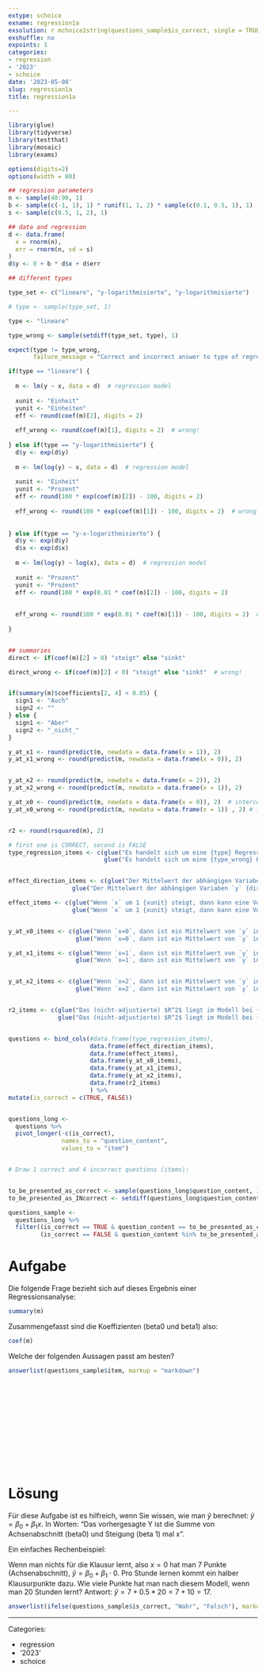 ```yaml
---
extype: schoice
exname: regression1a
exsolution: r mchoice2string(questions_sample$is_correct, single = TRUE)
exshuffle: no
expoints: 1
categories:
- regression
- '2023'
- schoice
date: '2023-05-08'
slug: regression1a
title: regression1a

---
```



<!-- This question is based on `essayreg.Rmd`, provided by the r-exams team. -->





```r
library(glue)
library(tidyverse)
library(testthat)
library(mosaic)
library(exams)

options(digits=2)
options(width = 80)
```





```r
## regression parameters
n <- sample(40:90, 1)
b <- sample(c(-1, 1), 1) * runif(1, 1, 2) * sample(c(0.1, 0.5, 1), 1)
s <- sample(c(0.5, 1, 2), 1)

## data and regression
d <- data.frame(
  x = rnorm(n),
  err = rnorm(n, sd = s)
)
d$y <- 0 + b * d$x + d$err

## different types

type_set <- c("lineare", "y-logarithmisierte", "y-logarithmisierte")

# type <- sample(type_set, 1)

type <- "lineare"

type_wrong <- sample(setdiff(type_set, type), 1)

expect(type != type_wrong, 
       failure_message = "Correct and incorrect answer to type of regression must differ!")

if(type == "lineare") {
  
  m <- lm(y ~ x, data = d)  # regression model
  
  xunit <- "Einheit" 
  yunit <- "Einheiten"
  eff <- round(coef(m)[2], digits = 2)
  
  eff_wrong <- round(coef(m)[1], digits = 2)  # wrong!
  
} else if(type == "y-logarithmisierte") {
  d$y <- exp(d$y)
  
  m <- lm(log(y) ~ x, data = d)  # regression model
  
  xunit <- "Einheit" 
  yunit <- "Prozent"
  eff <- round(100 * exp(coef(m)[2]) - 100, digits = 2)
  
  eff_wrong <- round(100 * exp(coef(m)[1]) - 100, digits = 2)  # wrong!
  
  
} else if(type == "y-x-logarithmisierte") {
  d$y <- exp(d$y)
  d$x <- exp(d$x)
  
  m <- lm(log(y) ~ log(x), data = d)  # regression model
  
  xunit <- "Prozent" 
  yunit <- "Prozent"
  eff <- round(100 * exp(0.01 * coef(m)[2]) - 100, digits = 2)
  
  
  eff_wrong <- round(100 * exp(0.01 * coef(m)[1]) - 100, digits = 2)  # wrong!
  
}


## summaries
direct <- if(coef(m)[2] > 0) "steigt" else "sinkt"

direct_wrong <- if(coef(m)[2] < 0) "steigt" else "sinkt"  # wrong!


if(summary(m)$coefficients[2, 4] < 0.05) {
  sign1 <- "Auch"
  sign2 <- ""
} else {
  sign1 <- "Aber"
  sign2 <- "_nicht_"
}

y_at_x1 <- round(predict(m, newdata = data.frame(x = 1)), 2)
y_at_x1_wrong <- round(predict(m, newdata = data.frame(x = 0)), 2)


y_at_x2 <- round(predict(m, newdata = data.frame(x = 2)), 2)
y_at_x2_wrong <- round(predict(m, newdata = data.frame(x = 1)), 2)

y_at_x0 <- round(predict(m, newdata = data.frame(x = 0)), 2)  # intercept
y_at_x0_wrong <- round(predict(m, newdata = data.frame(x = 1)) , 2) # intercept


r2 <- round(rsquared(m), 2)
```






```r

# first one is CORRECT, second is FALSE
type_regression_items <- c(glue("Es handelt sich um eine {type} Regression."),
                           glue("Es handelt sich um eine {type_wrong} Regression."))


effect_direction_items <- c(glue("Der Mittelwert der abhängigen Variaben `y` {direct} mit zunehmenden `x`."),
                  glue("Der Mittelwert der abhängigen Variaben `y` {direct_wrong} mit zunehmenden `x`."))

effect_items <- c(glue("Wenn `x` um 1 {xunit} steigt, dann kann eine Veränderung um etwa {eff} {yunit} in `y` erwartet werden (nicht kausal zu verstehen)."),
                  glue("Wenn `x` um 1 {xunit} steigt, dann kann eine Veränderung um etwa {eff_wrong} {yunit} in `y` erwartet werden (nicht kausal zu verstehen)."))


y_at_x0_items <- c(glue("Wenn `x=0`, dann ist ein Mittelwert von `y` in Höhe von etwa {y_at_x0} zu erwarten."),
                   glue("Wenn `x=0`, dann ist ein Mittelwert von `y` in Höhe von etwa {y_at_x0_wrong} zu erwarten."))

y_at_x1_items <- c(glue("Wenn `x=1`, dann ist ein Mittelwert von `y` in Höhe von ca. {y_at_x1} zu erwarten."),
                   glue("Wenn `x=1`, dann ist ein Mittelwert von `y` in Höhe von ca. {y_at_x1_wrong} zu erwarten."))


y_at_x2_items <- c(glue("Wenn `x=2`, dann ist ein Mittelwert von `y` in Höhe von ca. {y_at_x2} zu erwarten."),
                   glue("Wenn `x=2`, dann ist ein Mittelwert von `y` in Höhe von ca. {y_at_x2_wrong} zu erwarten."))


r2_items <- c(glue("Das (nicht-adjustierte) $R^2$ liegt im Modell bei {r2}."),
              glue("Das (nicht-adjustierte) $R^2$ liegt im Modell bei {eff}."))


questions <- bind_cols(#data.frame(type_regression_items),
                       data.frame(effect_direction_items),
                       data.frame(effect_items),
                       data.frame(y_at_x0_items),
                       data.frame(y_at_x1_items),
                       data.frame(y_at_x2_items),
                       data.frame(r2_items)
                       ) %>% 
mutate(is_correct = c(TRUE, FALSE))


questions_long <- 
  questions %>% 
  pivot_longer(-c(is_correct),
               names_to = "question_content",
               values_to = "item")


# Draw 1 correct and 4 incorrect questions (items):


to_be_presented_as_correct <- sample(questions_long$question_content, 1)
to_be_presented_as_INcorrect <- setdiff(questions_long$question_content, to_be_presented_as_correct) %>% sample(size = 4)

questions_sample <-
  questions_long %>% 
  filter((is_correct == TRUE & question_content == to_be_presented_as_correct) |
         (is_correct == FALSE & question_content %in% to_be_presented_as_INcorrect))

```








# Aufgabe



Die folgende Frage bezieht sich auf dieses Ergebnis einer Regressionsanalyse:

```r
summary(m)
```

Zusammengefasst sind die Koeffizienten (beta0 und beta1) also:


```r
coef(m)
```



Welche der folgenden Aussagen passt am besten?



```r
answerlist(questions_sample$item, markup = "markdown")
```




</br>
</br>
</br>
</br>
</br>
</br>
</br>
</br>
</br>
</br>

# Lösung




Für diese Aufgabe ist es hilfreich, wenn Sie wissen, 
wie man $\hat{y}$ berechnet: $\hat{y}=\beta_0 + \beta_1 x$. 
In Worten: "Das vorhergesagte Y ist die Summe von Achsenabschnitt (beta0) und Steigung (beta 1) mal x". 

Ein einfaches Rechenbeispiel: 

Wenn man nichts für die Klausur lernt, also $x=0$ hat man 7 Punkte (Achsenabschnitt), $\hat{y}=\beta_0 + \beta_1 \cdot 0$.
Pro Stunde lernen kommt ein halber Klausurpunkte dazu.
Wie viele Punkte hat man nach diesem Modell, wenn man 20 Stunden lernt?
Antwort: $\hat{y}=7 + 0.5*20 = 7 + 10 = 17$. 





```r
answerlist(ifelse(questions_sample$is_correct, "Wahr", "Falsch"), markup = "markdown")
```








---

Categories: 

- regression
- '2023'
- schoice

